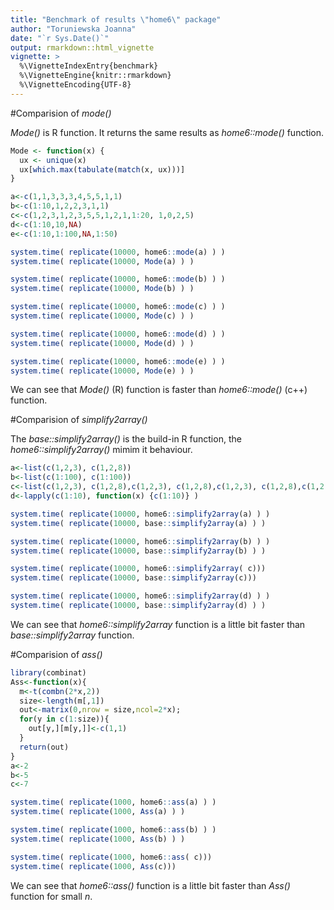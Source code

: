 ```yaml
---
title: "Benchmark of results \"home6\" package"
author: "Toruniewska Joanna"
date: "`r Sys.Date()`"
output: rmarkdown::html_vignette
vignette: >
  %\VignetteIndexEntry{benchmark}
  %\VignetteEngine{knitr::rmarkdown}
  %\VignetteEncoding{UTF-8}
---
```


#Comparision of *mode()*

*Mode()* is R function. It returns the same results as *home6::mode()* function. 
```r

Mode <- function(x) {
  ux <- unique(x)
  ux[which.max(tabulate(match(x, ux)))]
}

a<-c(1,1,3,3,3,4,5,5,1,1)
b<-c(1:10,1,2,2,3,1,1)
c<-c(1,2,3,1,2,3,5,5,1,2,1,1:20, 1,0,2,5)
d<-c(1:10,10,NA)
e<-c(1:10,1:100,NA,1:50)
```
```r
system.time( replicate(10000, home6::mode(a) ) )
system.time( replicate(10000, Mode(a) ) )

system.time( replicate(10000, home6::mode(b) ) )
system.time( replicate(10000, Mode(b) ) )

system.time( replicate(10000, home6::mode(c) ) )
system.time( replicate(10000, Mode(c) ) )

system.time( replicate(10000, home6::mode(d) ) )
system.time( replicate(10000, Mode(d) ) )

system.time( replicate(10000, home6::mode(e) ) )
system.time( replicate(10000, Mode(e) ) )
```

We can see that *Mode()* (R) function is faster than *home6::mode()* (c++) function.

#Comparision of *simplify2array()*


The *base::simplify2array()* is the build-in R function, the *home6::simplify2array()* mimim it behaviour.

```r
a<-list(c(1,2,3), c(1,2,8))
b<-list(c(1:100), c(1:100))
c<-list(c(1,2,3), c(1,2,8),c(1,2,3), c(1,2,8),c(1,2,3), c(1,2,8),c(1,2,3), c(1,2,8),c(1,2,3), c(1,2,8),c(1,2,3), c(1,2,8),c(1,2,3), c(1,2,8),c(1,2,3), c(1,2,8) )
d<-lapply(c(1:10), function(x) {c(1:10)} )

```
```r
system.time( replicate(10000, home6::simplify2array(a) ) )
system.time( replicate(10000, base::simplify2array(a) ) )

system.time( replicate(10000, home6::simplify2array(b) ) )
system.time( replicate(10000, base::simplify2array(b) ) ) 

system.time( replicate(10000, home6::simplify2array( c)))
system.time( replicate(10000, base::simplify2array(c)))

system.time( replicate(10000, home6::simplify2array(d) ) )
system.time( replicate(10000, base::simplify2array(d) ) )
```

We can see that *home6::simplify2array* function is a little bit faster than *base::simplify2array* function.

#Comparision of *ass()*
```r
library(combinat)
Ass<-function(x){
  m<-t(combn(2*x,2))
  size<-length(m[,1])
  out<-matrix(0,nrow = size,ncol=2*x);
  for(y in c(1:size)){
    out[y,][m[y,]]<-c(1,1)
  }
  return(out)
}
a<-2
b<-5
c<-7

```
```r
system.time( replicate(1000, home6::ass(a) ) )
system.time( replicate(1000, Ass(a) ) )

system.time( replicate(1000, home6::ass(b) ) )
system.time( replicate(1000, Ass(b) ) ) 

system.time( replicate(1000, home6::ass( c)))
system.time( replicate(1000, Ass(c)))
```

We can see that *home6::ass()* function is a little bit faster than *Ass()* function for small *n*.
